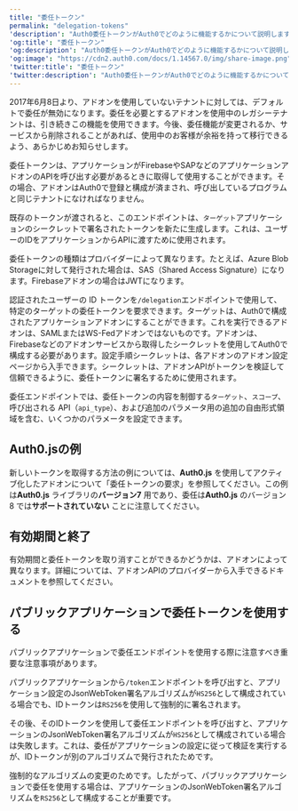 ```yaml
---
title: "委任トークン"
permalink: "delegation-tokens"
'description': "Auth0委任トークンがAuth0でどのように機能するかについて説明します。"
'og:title': "委任トークン"
'og:description': "Auth0委任トークンがAuth0でどのように機能するかについて説明します。"
'og:image': "https://cdn2.auth0.com/docs/1.14567.0/img/share-image.png"
'twitter:title': "委任トークン"
'twitter:description': "Auth0委任トークンがAuth0でどのように機能するかについて説明します。"
---
```


<Warning>

2017年6月8日より、アドオンを使用していないテナントに対しては、デフォルトで委任が無効になります。委任を必要とするアドオンを使用中のレガシーテナントは、引き続きこの機能を使用できます。今後、委任機能が変更されるか、サービスから削除されることがあれば、使用中のお客様が余裕を持って移行できるよう、あらかじめお知らせします。

</Warning>

委任トークンは、アプリケーションがFirebaseやSAPなどのアプリケーションアドオンのAPIを呼び出す必要があるときに取得して使用することができます。その場合、アドオンはAuth0で登録と構成が済まされ、呼び出しているプログラムと同じテナントになければなりません。

既存のトークンが渡されると、このエンドポイントは、`ターゲット`アプリケーションのシークレットで署名されたトークンを新たに生成します。これは、ユーザーのIDをアプリケーションからAPIに渡すために使用されます。

委任トークンの種類はプロバイダーによって異なります。たとえば、Azure Blob Storageに対して発行された場合は、SAS（Shared Access Signature）になります。Firebaseアドオンの場合は<Tooltip data-tooltip-id="react-containers-DefinitionTooltip-3" href="/docs/ja-jp/glossary?term=json-web-token" tip="JSON Web Token（JWT）: 二者間のクレームを安全に表現するために使用される標準IDトークン形式（および多くの場合、アクセストークン形式）。" cta="用語集の表示">JWT</Tooltip>になります。

認証されたユーザーの ID トークンを`/delegation`エンドポイントで使用して、特定のターゲットの委任トークンを要求できます。ターゲットは、Auth0で構成されたアプリケーションアドオンにすることができます。これを実行できるアドオンは、<Tooltip data-tooltip-id="react-containers-DefinitionTooltip-1" href="/docs/ja-jp/glossary?term=security-assertion-markup-language" tip="Security Assertion Markup Language（SAML）: パスワードなしに二者間で認証情報を交換できる標準化プロトコル。" cta="用語集の表示">SAML</Tooltip>または<Tooltip data-tooltip-id="react-containers-DefinitionTooltip-2" href="/docs/ja-jp/glossary?term=ws-fed" tip="Webサービスフェデレーション（WS-Fed）: ドメイン全体でユーザーIDを管理するためのプロトコル。" cta="用語集の表示">WS-Fed</Tooltip>アドオンではないものです。アドオンは、Firebaseなどのアドオンサービスから取得したシークレットを使用してAuth0で構成する必要があります。設定手順シークレットは、各アドオンのアドオン設定ページから入手できます。シークレットは、アドオンAPIがトークンを検証して信頼できるように、委任トークンに署名するために使用されます。

委任エンドポイントでは、委任トークンの内容を制御する`ターゲット`、`スコープ`、呼び出される API（`api_type`）、および追加のパラメータ用の追加の自由形式領域を含む、いくつかのパラメータを設定できます。

## Auth0.jsの例

新しいトークンを取得する方法の例については、**Auth0.js** を使用してアクティブ化したアドオンについて「委任トークンの要求」を参照してください。この例は**Auth0.js** ライブラリの**バージョン7** 用であり、委任は**Auth0.js** のバージョン 8 では**サポートされていない** ことに注意してください。

## 有効期間と終了

有効期間と委任トークンを取り消すことができるかどうかは、アドオンによって異なります。詳細については、アドオンAPIのプロバイダーから入手できるドキュメントを参照してください。

## パブリックアプリケーションで委任トークンを使用する

パブリックアプリケーションで委任エンドポイントを使用する際に注意すべき重要な注意事項があります。

パブリックアプリケーションから`/token`エンドポイントを呼び出すと、アプリケーション設定のJsonWebToken署名アルゴリズムが`HS256`として構成されている場合でも、IDトークンは`RS256`を使用して強制的に署名されます。

その後、そのIDトークンを使用して委任エンドポイントを呼び出すと、アプリケーションのJsonWebToken署名アルゴリズムが`HS256`として構成されている場合は失敗します。これは、委任がアプリケーションの設定に従って検証を実行するが、IDトークンが別のアルゴリズムで発行されたためです。

強制的なアルゴリズムの変更のためです。したがって、パブリックアプリケーションで委任を使用する場合は、アプリケーションのJsonWebToken署名アルゴリズムを`RS256`として構成することが重要です。